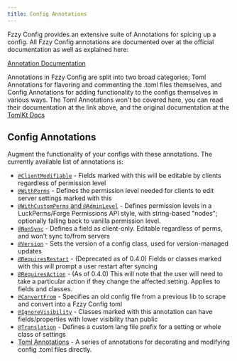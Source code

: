 ```yaml
---
title: Config Annotations
---
```


Fzzy Config provides an extensive suite of Annotations for spicing up a config. All Fzzy Config annotations are documented over at the official documentation as well as explained here:

[Annotation Documentation](https://fzzyhmstrs.github.io/fconfig/-fzzy%20-config/me.fzzyhmstrs.fzzy_config.annotations/index.html)

Annotations in Fzzy Config are split into two broad categories; Toml Annotations for flavoring and commenting the .toml files themselves, and Config Annotations for adding functionality to the configs themselves in various ways. The Toml Annotations won't be covered here, you can read their documentation at the link above, and the original documentation at the [TomlKt Docs](https://peanuuutz.github.io/tomlkt/)

## Config Annotations
Augment the functionality of your configs with these annotations. The currently available list of annotations is:
* [`@ClientModifiable`](./annotations/Client-Modifiable) - Fields marked with this will be editable by clients regardless of permission level
* [`@WithPerms`](./annotations/With-Perms) - Defines the permission level needed for clients to edit server settings marked with this
* [`@WithCustomPerms` and `@AdminLevel`](./annotations/With-Custom-Perms) - Defines permission levels in a LuckPerms/Forge Permissions API style, with string-based "nodes"; optionally falling back to vanilla permission level.
* [`@NonSync`](./annotations/Non-Sync) - Defines a field as client-only. Editable regardless of perms, and won't sync to/from servers
* [`@Version`](./annotations/Version) - Sets the version of a config class, used for version-managed updates
* [`@RequiresRestart`](./annotations/Requires-Restart) - (Deprecated as of 0.4.0) Fields or classes marked with this will prompt a user restart after syncing
* [`@RequiresAction`](./annotations/Requires-Action) - (As of 0.4.0) This will note that the user will need to take a particular action if they change the affected setting. Applies to fields and classes.
* [`@ConvertFrom`](./annotations/Convert-From) - Specifies an old config file from a previous lib to scrape and convert into a Fzzy Config toml
* [`@IgnoreVisibility`](./annotations/Ignore-Visibility) - Classes marked with this annotation can have fields/properties with lower visibility than public
* [`@Translation`](./annotations/Translation) - Defines a custom lang file prefix for a setting or whole class of settings
* [Toml Annotations](./annotations/Toml-Annotations) - A series of annotations for decorating and modifying config .toml files directly.